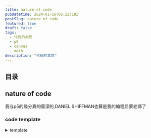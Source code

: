 ```yaml
---
title: nature of code
pubDatetime: 2024-01-16T06:22:18Z
postSlug: nature of code
featured: true
draft: false
tags:
  - 代码的本质
  - p5
  - canvas
  - math
description: "代码的本质"
---
```


## 目录

## nature of code

我与p5的缘分真的蛮深的,DANIEL SHIFFMAN也算是我的编程启蒙老师了

### code template

<details>
<summary>template</summary>


<Template client:visible />

</details>

### 0. Randomness

`随机性` `柏林噪声` `概率`

<details>
<summary>RandomnessA</summary>
```tsx
step() {
        const choice = p.floor(p.random(4));
        switch (choice) {
          case 0:
            this.x++;
            break;
          case 1:
            this.x--;
            break;
          case 2:
            this.y++;
            break;
          case 3:
            this.y--;
            break;
          default:
            break;
        }
      }
```

<RandomnessA client:visible />
</details>

<details class="mt-4">
<summary>RandomnessB</summary>
```tsx
step() {
          let xStep = p.random(-1, 1);
          let yStep = p.random(-1, 1);

          this.x += xStep;
          this.y += yStep;

      }

````

<RandomnessB client:visible />
</details>

<details class="mt-4">
<summary>RandomnessC</summary>


<RandomnessC client:visible />
</details>

- Create a random walker that has a greater tendency to move down and to the right. (The solution follows in the next section.)

<details open>
<summary>Probability and Nonuniform Distributions
概率和非均匀分布</summary>
```ts
let stuff = [1,1,2,4,5,6,7,8,8,8,9,9,9,9,10];
let value = random(stuff);
console.log(value);
````

```ts
let probability = 0.1;
let r = random(1);
if (r < probability) {
  console.log("success");
}
```

</details>

<details class="mt-4">
<summary>RandomnessD  Tends to Move to the Right 趋于向右的随机分布</summary>


<RandomnessD client:visible />
</details>

<details class="mt-4">

<summary>上述例子使用鼠标交互，即使用mouseX,mouseY</summary>


<RandomnessE client:visible />
</details>

<details class="mt-4">
<summary>A Normal Distributions Of Random Numbers</summary>


<RandomnessF client:visible />

<details>
<summary>柯里化</summary>

```tsx
export default () => {
  const common = (p: p5, sd = 0.41) => {
    const heights = [];
    p.setup = () => {
      p.createCanvas(320, 240);
      p.background(255);
      const e = 2.71828183;
      let m = 0;
      for (let i = 0; i < p.width + 1; i++) {
        let xcoord = p.map(i, 0, p.width, -3, 3);
        let sq2pi = p.sqrt(2 * p.PI); //square root of 2 * PI
        let xmsq = -1 * (xcoord - m) * (xcoord - m); //-(x - mu)^2
        let sdsq = sd * sd; //variance (standard deviation squared)
        heights[i] = (1 / (sd * sq2pi)) * p.pow(e, xmsq / sdsq); //P(x) function
      }

      p.stroke(0);
      p.strokeWeight(2);
      p.noFill();
      p.beginShape();
      for (let i = 0; i < heights.length; i++) {
        let x = i;
        let y = p.map(heights[i], 0, 1, p.height - 2, 2);
        p.vertex(x, y);
      }
      p.endShape();
    };
  };
  const sketchA = (p: p5) => common(p, 0.41);
  const sketchB = (p: p5) => common(p, 1.5);

  return (
    <>
      <div className="flex justify-around">
        <Basic sketch={sketchA}></Basic>
        <Basic sketch={sketchB}></Basic>
      </div>
    </>
  );
};
```

</details>

</details>

<details class="mt-4">
<summary>正态分布与标准差</summary>
正态分布（也称为高斯分布）是统计学中一种重要的概率分布，其特点是对称、钟形曲线。在正态分布中，标准差是一个关键的参数，它衡量数据集中的值与平均值的离散程度。

标准差用来度量数据的离散程度，它越大表示数据的波动越大，越小表示数据的波动越小。标准差的计算公式如下：

$ \sigma = \sqrt{\frac{\sum\_{i=1}^{N}(x_i - \mu)^2}{N}} $

其中：

- $\sigma$ 是标准差，
- $N$ 是数据集中的观测值数量，
- $x_i$ 是每个观测值，
- $\mu$ 是数据集的平均值。

正态分布的特性之一是，约68%的数据在平均值附近的一个标准差范围内，约95%的数据在两个标准差范围内，约99.7%的数据在三个标准差范围内。

如果你有特定的数据集或问题，可以提供更多信息，我可以帮你更具体地理解和解释。

</details>

<details >
<summary>[randomGaussian 正态分布p5方法](https://p5js.org/reference/#/p5/randomGaussian)</summary>


<UseRandomGaussian client:visible />

</details>

<details>
<summary>实践一个油漆飞溅模拟</summary>


<SimulatePaint client:visible />

<details open class="!mt-4 ">
<summary>'完美'地在type=range的input使用了useDebouce</summary>

```tsx
import { useDebounce } from "@uidotdev/usehooks";
...
const debouncedSd = useDebounce(sd, 300);
    const sketch = useCallback(
        (p: p5) => {
            ...
        },
        [debouncedSd]
    );
    const handleSliderChange = (val: string) => {
        setSd(parseFloat(val));
    };

    return (
        <>
            <input
                type="range"
                value={sd}
                onChange={(e) => { handleSliderChange(e.target.value) }}
            />
            ...
        </>
```

</details>

</details>

## links

- https://natureofcode.com/
- https://p5js.org/
- https://processing.org/
- https://www.youtube.com/@TheCodingTrain
